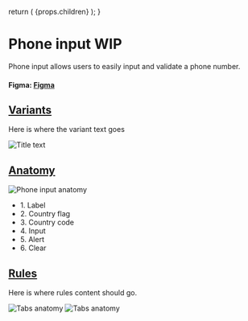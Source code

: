 

  return (
    <Layout
      title="Design"
      sideNav="design"
      editPageRoute="design/components/phone-input"
      shouldIncludePageIndex
    >
      {props.children}
    </Layout>
  );
}

# Phone input WIP

<IntroText>
  Phone input allows users to easily input and validate a phone number.
</IntroText>

#### Figma: [Figma](<https://www.figma.com/file/W3hxWj6VZydNaNGJSGxRsV/TableKit-Components-(3.0)>)

## [Variants](#variants)

Here is where the variant text goes

![Title text](/static/img/components/PLACEHOLDER.png 'IMAGEDESCRIPTION')

## [Anatomy](website/src/design/components/phone-input.html#anatomy)

![Phone input anatomy](/static/img/components/anatomy-phone-input.svg 'IMAGEDESCRIPTION')

<ul>
  <li>1. Label</li>
  <li>2. Country flag</li>
  <li>3. Country code</li>
  <li>4. Input</li>
  <li>5. Alert</li>
  <li>6. Clear</li>
</ul>

## [Rules](website/src/design/components/phone-input.html#rules)

Here is where rules content should go.

![Tabs anatomy](/static/img/components/placeholder-rules.png 'IMAGEDESCRIPTION') ![Tabs anatomy](/static/img/components/placeholder-rules.png 'IMAGEDESCRIPTION')
